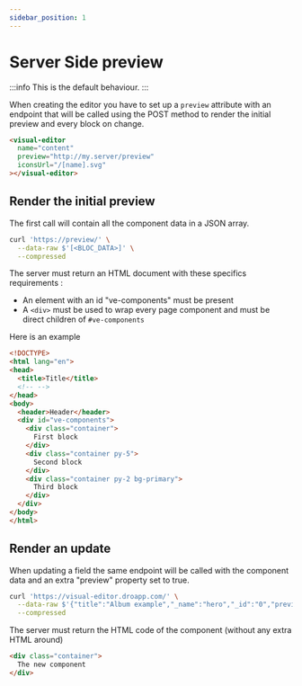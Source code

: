 ```yaml
---
sidebar_position: 1
---
```


# Server Side preview

:::info
This is the default behaviour.
:::

When creating the editor you have to set up a `preview` attribute with an endpoint that will be called using the POST method to render the initial preview and every block on change.

```html
<visual-editor
  name="content"
  preview="http://my.server/preview"
  iconsUrl="/[name].svg"
></visual-editor>
```

## Render the initial preview

The first call will contain all the component data in a JSON array.

```bash
curl 'https://preview/' \
  --data-raw $'[<BLOC_DATA>]' \
  --compressed
```

The server must return an HTML document with these specifics requirements :

- An element with an id "ve-components" must be present
- A `<div>` must be used to wrap every page component and must be direct children of `#ve-components`

Here is an example

```html
<!DOCTYPE>
<html lang="en">
<head>
  <title>Title</title>
  <!-- -->
</head>
<body>
  <header>Header</header>
  <div id="ve-components">
    <div class="container">
      First block
    </div>
    <div class="container py-5">
      Second block
    </div>
    <div class="container py-2 bg-primary">
      Third block
    </div>
  </div>
</body>
</html>
```

## Render an update

When updating a field the same endpoint will be called with the component data and an extra "preview" property set to true.

```bash
curl 'https://visual-editor.droapp.com/' \
  --data-raw $'{"title":"Album example","_name":"hero","_id":"0","preview":true}' \
  --compressed
```

The server must return the HTML code of the component (without any extra HTML around)

```html
<div class="container">
  The new component
</div>
```
